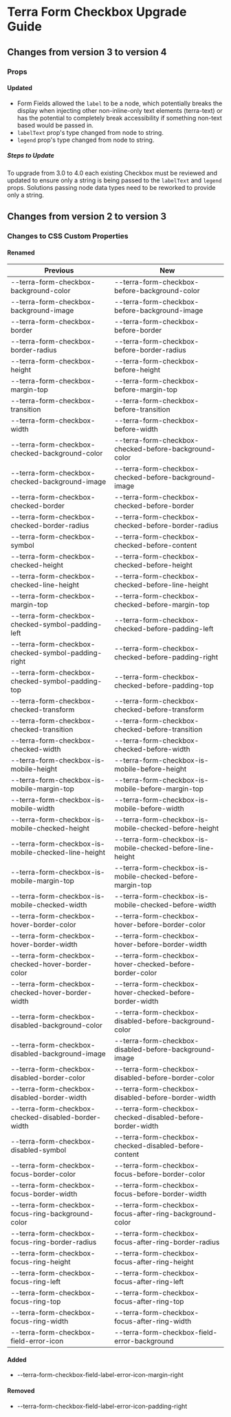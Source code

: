 
<Badge />

# Terra Form Checkbox Upgrade Guide

## Changes from version 3 to version 4

### Props

#### Updated
* Form Fields allowed the `label` to be a node, which potentially breaks the display when injecting other non-inline-only text elements (terra-text) or has the potential to completely break accessibility if something non-text based would be passed in.
* `labelText` prop's type changed from node to string.
* `legend` prop's type changed from node to string.

##### Steps to Update
 To upgrade from 3.0 to 4.0 each existing Checkbox must be reviewed and updated to ensure only a string is being passed to the `labelText` and `legend ` props. Solutions passing node data types need to be reworked to provide only a string.

## Changes from version 2 to version 3

### Changes to CSS Custom Properties

#### Renamed
| Previous | New |
|-|-|
| --terra-form-checkbox-background-color | --terra-form-checkbox-before-background-color |
| --terra-form-checkbox-background-image | --terra-form-checkbox-before-background-image |
| --terra-form-checkbox-border | --terra-form-checkbox-before-border |
| --terra-form-checkbox-border-radius | --terra-form-checkbox-before-border-radius |
| --terra-form-checkbox-height | --terra-form-checkbox-before-height |
| --terra-form-checkbox-margin-top | --terra-form-checkbox-before-margin-top |
| --terra-form-checkbox-transition | --terra-form-checkbox-before-transition |
| --terra-form-checkbox-width | --terra-form-checkbox-before-width |
| --terra-form-checkbox-checked-background-color | --terra-form-checkbox-checked-before-background-color |
| --terra-form-checkbox-checked-background-image | --terra-form-checkbox-checked-before-background-image |
| --terra-form-checkbox-checked-border | --terra-form-checkbox-checked-before-border |
| --terra-form-checkbox-checked-border-radius | --terra-form-checkbox-checked-before-border-radius |
| --terra-form-checkbox-symbol | --terra-form-checkbox-checked-before-content |
| --terra-form-checkbox-checked-height | --terra-form-checkbox-checked-before-height |
| --terra-form-checkbox-checked-line-height | --terra-form-checkbox-checked-before-line-height |
| --terra-form-checkbox-margin-top | --terra-form-checkbox-checked-before-margin-top |
| --terra-form-checkbox-checked-symbol-padding-left | --terra-form-checkbox-checked-before-padding-left |
| --terra-form-checkbox-checked-symbol-padding-right | --terra-form-checkbox-checked-before-padding-right |
| --terra-form-checkbox-checked-symbol-padding-top | --terra-form-checkbox-checked-before-padding-top |
| --terra-form-checkbox-checked-transform | --terra-form-checkbox-checked-before-transform |
| --terra-form-checkbox-checked-transition | --terra-form-checkbox-checked-before-transition |
| --terra-form-checkbox-checked-width | --terra-form-checkbox-checked-before-width |
| --terra-form-checkbox-is-mobile-height | --terra-form-checkbox-is-mobile-before-height |
| --terra-form-checkbox-is-mobile-margin-top | --terra-form-checkbox-is-mobile-before-margin-top |
| --terra-form-checkbox-is-mobile-width | --terra-form-checkbox-is-mobile-before-width |
| --terra-form-checkbox-is-mobile-checked-height | --terra-form-checkbox-is-mobile-checked-before-height |
| --terra-form-checkbox-is-mobile-checked-line-height | --terra-form-checkbox-is-mobile-checked-before-line-height |
| --terra-form-checkbox-is-mobile-margin-top | --terra-form-checkbox-is-mobile-checked-before-margin-top |
| --terra-form-checkbox-is-mobile-checked-width | --terra-form-checkbox-is-mobile-checked-before-width |
| --terra-form-checkbox-hover-border-color | --terra-form-checkbox-hover-before-border-color |
| --terra-form-checkbox-hover-border-width | --terra-form-checkbox-hover-before-border-width |
| --terra-form-checkbox-checked-hover-border-color | --terra-form-checkbox-hover-checked-before-border-color |
| --terra-form-checkbox-checked-hover-border-width | --terra-form-checkbox-hover-checked-before-border-width |
| --terra-form-checkbox-disabled-background-color | --terra-form-checkbox-disabled-before-background-color |
| --terra-form-checkbox-disabled-background-image | --terra-form-checkbox-disabled-before-background-image |
| --terra-form-checkbox-disabled-border-color | --terra-form-checkbox-disabled-before-border-color |
| --terra-form-checkbox-disabled-border-width | --terra-form-checkbox-disabled-before-border-width |
| --terra-form-checkbox-checked-disabled-border-width | --terra-form-checkbox-checked-disabled-before-border-width |
| --terra-form-checkbox-disabled-symbol | --terra-form-checkbox-checked-disabled-before-content |
| --terra-form-checkbox-focus-border-color | --terra-form-checkbox-focus-before-border-color |
| --terra-form-checkbox-focus-border-width | --terra-form-checkbox-focus-before-border-width |
| --terra-form-checkbox-focus-ring-background-color | --terra-form-checkbox-focus-after-ring-background-color |
| --terra-form-checkbox-focus-ring-border-radius | --terra-form-checkbox-focus-after-ring-border-radius |
| --terra-form-checkbox-focus-ring-height | --terra-form-checkbox-focus-after-ring-height |
| --terra-form-checkbox-focus-ring-left | --terra-form-checkbox-focus-after-ring-left |
| --terra-form-checkbox-focus-ring-top | --terra-form-checkbox-focus-after-ring-top |
| --terra-form-checkbox-focus-ring-width | --terra-form-checkbox-focus-after-ring-width |
| --terra-form-checkbox-field-error-icon | --terra-form-checkbox-field-error-background |

#### Added
* --terra-form-checkbox-field-label-error-icon-margin-right

#### Removed
* --terra-form-checkbox-field-label-error-icon-padding-right
